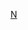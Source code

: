 {{Navbox
|name=宁浩
|title=[[宁浩]]电影作品
| listclass = hlist
| state  = 

| group1 = 导演电影
| list1  = 
* [[星期四，星期三]]（2001年）
* [[香火 (电影)|香火]]（2003年）
* [[绿草地]]（2005年）
* [[疯狂的石头]]（2006年）
* [[疯狂的赛车]]（2009年）
* [[黄金大劫案]]（2012年）
* [[无人区 (电影)|无人区]]（2013年）
* [[心花路放]]（2014年）
* [[疯狂的外星人]]（2019年）
* [[我和我的祖国 (电影)|我和我的祖国：北京你好]]（2019年）
* [[我和我的家乡]]（2020年）
* [[红毯先生]]（2023年）
* [[大汉双雄]]（计划中）

| group2 = 监制电影
| list2  = 
* [[我不是药神]]（2018年）
* [[受益人]]（2019年）
* [[刺杀小说家]]（2021年）
* [[热带往事]]（2021年）
}}<noinclude>
{{collapsible option}}
{{DEFAULTSORT:Ning, Hao}}
[[Category:中国电影导演模板|N]]
[[Category:宁浩电影| ]]
</noinclude>